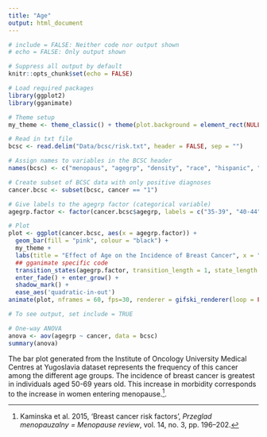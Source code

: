 ```yaml
---
title: "Age"
output: html_document
---
```


```r
# include = FALSE: Neither code nor output shown
# echo = FALSE: Only output shown

# Suppress all output by default
knitr::opts_chunk$set(echo = FALSE)

# Load required packages
library(ggplot2)
library(gganimate)

# Theme setup
my_theme <- theme_classic() + theme(plot.background = element_rect(NULL), panel.grid = element_line(NULL))
```

```r
# Read in txt file
bcsc <- read.delim("Data/bcsc/risk.txt", header = FALSE, sep = "")

# Assign names to variables in the BCSC header
names(bcsc) <- c("menopaus", "agegrp", "density", "race", "hispanic", "bmi", "agefirst", "nrelbc", "brstproc", "lastmamm", "surgmeno", "hrt", "invasive", "cancer", "training", "count")
```

```r
# Create subset of BCSC data with only positive diagnoses
cancer.bcsc <- subset(bcsc, cancer == "1")

# Give labels to the agegrp factor (categorical variable)
agegrp.factor <- factor(cancer.bcsc$agegrp, labels = c("35-39", "40-44", "45-49", "50-54", "55-59", "60-64", "65-69", "70-74", "75-79", "80-84"))

# Plot
plot <- ggplot(cancer.bcsc, aes(x = agegrp.factor)) + 
  geom_bar(fill = "pink", colour = "black") + 
  my_theme +
  labs(title = "Effect of Age on the Incidence of Breast Cancer", x = "Age (Years)", y = "Frequency of Breast Cancer") +
  ## gganimate specific code
  transition_states(agegrp.factor, transition_length = 1, state_length = 1, wrap = FALSE) + 
  enter_fade() + enter_grow() +
  shadow_mark() +
  ease_aes('quadratic-in-out')
animate(plot, nframes = 60, fps=30, renderer = gifski_renderer(loop = FALSE))
```

```r
# To see output, set include = TRUE

# One-way ANOVA
anova <- aov(agegrp ~ cancer, data = bcsc)
summary(anova)
```

The bar plot generated from the Institute of Oncology University Medical Centres at Yugoslavia dataset represents the frequency of this cancer among the different age groups. The incidence of breast cancer is greatest in individuals aged 50-69 years old. This increase in morbidity corresponds to the increase in women entering menopause.[^2].

[^2]: Kaminska et al. 2015, ‘Breast cancer risk factors’, *Przeglad menopauzalny = Menopause review*, vol. 14, no. 3, pp. 196–202.